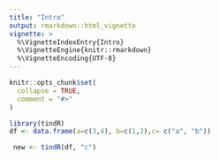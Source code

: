 ```yaml
---
title: "Intro"
output: rmarkdown::html_vignette
vignette: >
  %\VignetteIndexEntry{Intro}
  %\VignetteEngine{knitr::rmarkdown}
  %\VignetteEncoding{UTF-8}
---
```


```r
knitr::opts_chunk$set(
  collapse = TRUE,
  comment = "#>"
)
```

```r
library(tindR)
df <- data.frame(a=c(3,4), b=c(1,2),c= c("a", "b"))
```

```r
 new <- tindR(df, "c")
```
